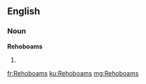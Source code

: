==English==

===Noun===
'''Rehoboams'''

# {{plural of|Rehoboam}}

[[fr:Rehoboams]]
[[ku:Rehoboams]]
[[mg:Rehoboams]]